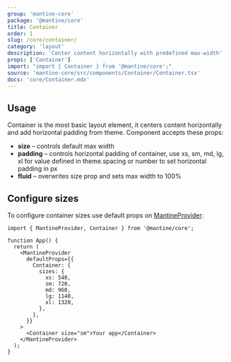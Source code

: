 ```yaml
---
group: 'mantine-core'
package: '@mantine/core'
title: Container
order: 1
slug: /core/container/
category: 'layout'
description: 'Center content horizontally with predefined max-width'
props: ['Container']
import: "import { Container } from '@mantine/core';"
source: 'mantine-core/src/components/Container/Container.tsx'
docs: 'core/Container.mdx'
---
```



## Usage

Container is the most basic layout element, it centers content horizontally and add horizontal padding from theme.
Component accepts these props:

- **size** – controls default max width
- **padding** – controls horizontal padding of container, use xs, sm, md, lg, xl for value defined in theme.spacing or number to set horizontal padding in px
- **fluid** – overwrites size prop and sets max width to 100%

<Demo data={ContainerDemos.usage} />

## Configure sizes

To configure container sizes use default props on [MantineProvider](/theming/mantine-provider/):

```tsx
import { MantineProvider, Container } from '@mantine/core';

function App() {
  return (
    <MantineProvider
      defaultProps={{
        Container: {
          sizes: {
            xs: 540,
            sm: 720,
            md: 960,
            lg: 1140,
            xl: 1320,
          },
        },
      }}
    >
      <Container size="sm">Your app</Container>
    </MantineProvider>
  );
}
```
